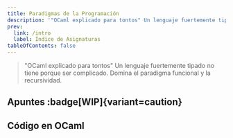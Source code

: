 ```yaml
---
title: Paradigmas de la Programación
description: '"OCaml explicado para tontos" Un lenguaje fuertemente tipado no tiene porque ser complicado. Domina el paradigma funcional y la recursividad.'
prev:
  link: /intro
  label: Índice de Asignaturas
tableOfContents: false
---
```



> "OCaml explicado para tontos" Un lenguaje fuertemente tipado no tiene porque ser complicado. Domina el paradigma funcional y la recursividad.

## Apuntes :badge[WIP]{variant=caution}

<LinkCard
  title="En Construcción 👷"
  href="/pepe"
  description="¡Estamos estudiando!"
/>

## Código en OCaml

<LinkCard
  title="Xabiguitian/apuntesPP"
  href="https://github.com/Xabiguitian/apuntesPP"
  description=""
/>
<LinkCard
  title="TeenBiscuits/Practicas-PP"
  href="https://github.com/TeenBiscuits/Practicas-PP"
  description="Prácticas de la asignatura Paradigmas de la Programación en OCaml. No es mucho, pero es trabajo honesto"
/>
<LinkCard
  title="Xabiguitian/Practicas_PP"
  href="https://github.com/Xabiguitian/Practicas_PP"
  description=""
/>
<LinkCard
  title="antonlnz/PP"
  href="https://github.com/antonlnz/PP"
  description="Práctica de la asignatura de Paradigmas de Programación de la Universidad De A Coruña (UDC) en el grado de ingeniería informática curso 2021/2022 GEI-PP 614G010142122"
/>
<LinkCard
  title="migueldeoleiros/PP"
  href="https://github.com/migueldeoleiros/PP"
  description="Práctica de la asignatura de Paradigmas de Programación de la Universidad De A Coruña (UDC) en el grado de ingeniería informática curso 2021/2022 GEI-PP 614G010142122"
/>
<LinkCard
  title="CValle_/gei2/PP"
  href="https://gitlab.com/CValle_/gei2/-/tree/main/PP"
  description="Apuntes, entregas y exámenes de Clara Valle | Notes for my second year of university at UDC"
/>
